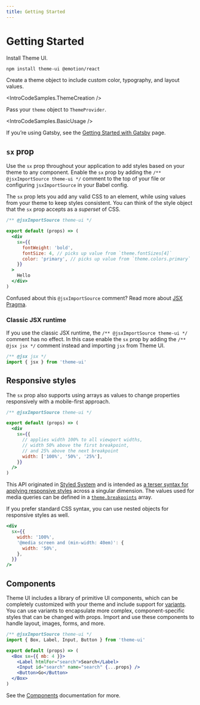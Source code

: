 ```yaml
---
title: Getting Started
---
```



# Getting Started

Install Theme UI.

```sh
npm install theme-ui @emotion/react
```

Create a theme object to include custom color, typography, and layout values.

<IntroCodeSamples.ThemeCreation />

Pass your `theme` object to `ThemeProvider`.

<IntroCodeSamples.BasicUsage />

<Note>

If you’re using Gatsby, see the
[Getting Started with Gatsby](/getting-started/gatsby) page.

</Note>

## `sx` prop

Use the `sx` prop throughout your application to add styles based on your theme
to any component. Enable the `sx` prop by adding the
`/** @jsxImportSource theme-ui */` comment to the top of your file or
configuring `jsxImportSource` in your Babel config.

The `sx` prop lets you add any valid CSS to an element, while using values from
your theme to keep styles consistent. You can think of the style object that the
`sx` prop accepts as a _superset_ of CSS.

```jsx
/** @jsxImportSource theme-ui */

export default (props) => (
  <div
    sx={{
      fontWeight: 'bold',
      fontSize: 4, // picks up value from `theme.fontSizes[4]`
      color: 'primary', // picks up value from `theme.colors.primary`
    }}
  >
    Hello
  </div>
)
```

<Note>

Confused about this `@jsxImportSource` comment? Read more about
[JSX Pragma](/guides/jsx-pragma).

</Note>

### Classic JSX runtime

If you use the classic JSX runtime, the `/** @jsxImportSource theme-ui */`
comment has no effect. In this case enable the `sx` prop by adding the
`/** @jsx jsx */` comment instead and importing `jsx` from Theme UI.

```jsx
/** @jsx jsx */
import { jsx } from 'theme-ui'
```

## Responsive styles

The `sx` prop also supports using arrays as values to change properties
responsively with a mobile-first approach.

```jsx
/** @jsxImportSource theme-ui */

export default (props) => (
  <div
    sx={{
      // applies width 100% to all viewport widths,
      // width 50% above the first breakpoint,
      // and 25% above the next breakpoint
      width: ['100%', '50%', '25%'],
    }}
  />
)
```

<Note>

This API originated in [Styled System][] and is intended as
[a terser syntax for applying responsive styles](https://styled-system.com/guides/array-props)
across a singular dimension. The values used for media queries can be defined in
a [`theme.breakpoints`](/theming/#breakpoints) array.

</Note>

If you prefer standard CSS syntax, you can use nested objects for responsive
styles as well.

```jsx
<div
  sx={{
    width: '100%',
    '@media screen and (min-width: 40em)': {
      width: '50%',
    },
  }}
/>
```

## Components

Theme UI includes a library of primitive UI components, which can be completely
customized with your theme and include support for
[variants](/components/variants). You can use variants to encapsulate more
complex, component-specific styles that can be changed with props. Import and
use these components to handle layout, images, forms, and more.

```jsx
/** @jsxImportSource theme-ui */
import { Box, Label, Input, Button } from 'theme-ui'

export default (props) => (
  <Box sx={{ mb: 4 }}>
    <Label htmlFor="search">Search</Label>
    <Input id="search" name="search" {...props} />
    <Button>Go</Button>
  </Box>
)
```

See the [Components](/components) documentation for more.

[styled system]: https://styled-system.com
